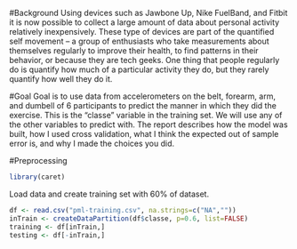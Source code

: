 #Background
Using devices such as Jawbone Up, Nike FuelBand, and Fitbit it is now possible to collect a large amount of data about personal activity relatively inexpensively. These type of devices are part of the quantified self movement – a group of enthusiasts who take measurements about themselves regularly to improve their health, to find patterns in their behavior, or because they are tech geeks. One thing that people regularly do is quantify how much of a particular activity they do, but they rarely quantify how well they do it. 

#Goal
Goal is to use data from accelerometers on the belt, forearm, arm, and dumbell of 6 participants to predict the manner in which they did the exercise. This is the "classe" variable in the training set. We will use any of the other variables to predict with. The report describes how the model was built, how I used cross validation, what I think the expected out of sample error is, and why I made the choices you did. 

#Preprocessing
```r
library(caret)
```

Load data and create training set with 60% of dataset.
```r
df <- read.csv("pml-training.csv", na.strings=c("NA",""))
inTrain <- createDataPartition(df$classe, p=0.6, list=FALSE)
training <- df[inTrain,]
testing <- df[-inTrain,]

```
